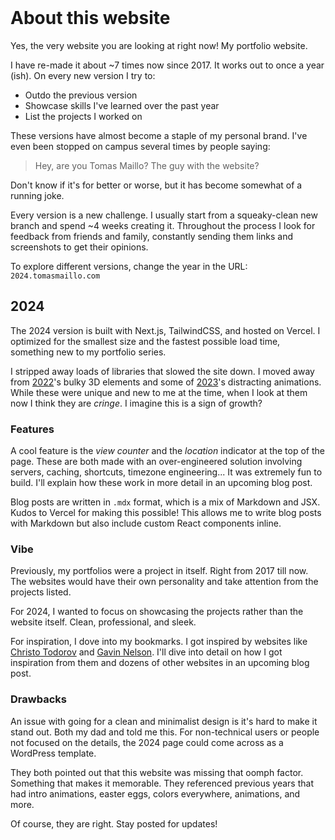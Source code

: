 
<LinkTo displayText="Back" link="/" />
<br />

# About this website

Yes, the very website you are looking at right now!  My portfolio website.

I have re-made it about ~7 times now since 2017. It works out to once a year (ish). On every new version I try to:
- Outdo the previous version
- Showcase skills I've learned over the past year
- List the projects I worked on

These versions have almost become a staple of my personal brand. I've even been stopped on campus several times by people saying:

> Hey, are you Tomas Maillo? The guy with the website?

Don't know if it's for better or worse, but it has become somewhat of a running joke.

Every version is a new challenge. I usually start from a squeaky-clean new branch and spend ~4 weeks creating it. Throughout the process I look for feedback from friends and family, constantly sending them links and screenshots to get their opinions. 

To explore different versions, change the year in the URL: `2024.tomasmaillo.com`

## 2024

The 2024 version is built with Next.js, TailwindCSS, and hosted on Vercel. I optimized for the smallest size and the fastest possible load time, something new to my portfolio series.

I stripped away loads of libraries that slowed the site down. I moved away from [2022](https://2022.tomasmaillo.com/)'s bulky 3D elements and some of [2023](https://2023.tomasmaillo.com/)'s distracting animations. While these were unique and new to me at the time, when I look at them now I think they are *cringe*. I imagine this is a sign of growth?

### Features 

A cool feature is the *view counter* and the *location* indicator at the top of the page. These are both made with an over-engineered solution involving servers, caching, shortcuts, timezone engineering... It was extremely fun to build. I'll explain how these work in more detail in an upcoming blog post.

Blog posts are written in `.mdx` format, which is a mix of Markdown and JSX. Kudos to Vercel for making this possible! This allows me to write blog posts with Markdown but also include custom React components inline.

<BalloonButton />

### Vibe

Previously, my portfolios were a project in itself. Right from 2017 till now. The websites would have their own personality and take attention from the projects listed.

For 2024, I wanted to focus on showcasing the projects rather than the website itself. Clean, professional, and sleek.

For inspiration, I dove into my bookmarks. I got inspired by websites like [Christo Todorov](https://www.chroxify.com/) and [Gavin Nelson](https://nelson.co/). I'll dive into detail on how I got inspiration from them and dozens of other websites in an upcoming blog post.

### Drawbacks

An issue with going for a clean and minimalist design is it's hard to make it stand out. Both my dad and <Avatar url="https://unavatar.io/github/RussellCook4" name="Russell Cook" link="https://russellcook.me/" /> told me this. For non-technical users or people not focused on the details, the 2024 page could come across as a WordPress template. 

They both pointed out that this website was missing that oomph factor. Something that makes it memorable. They referenced previous years that had intro animations, easter eggs, colors everywhere, animations, and more.

Of course, they are right. Stay posted for updates!
